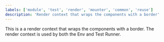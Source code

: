 ```yaml
---
labels: ['module', 'test', 'render', 'mounter', 'common', 'reuse']
description: 'Render context that wraps the components with a border'
---
```


This is a a render context that wraps the components with a border. The render context is used by both the Env and Test Runner.
